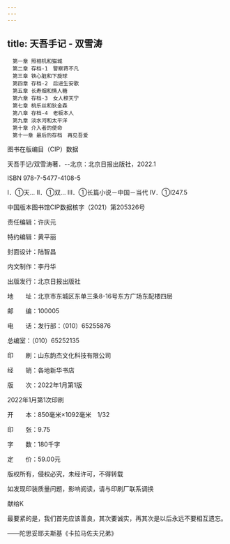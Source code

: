 ```yaml
---
---
---
```

title: 天吾手记 - 双雪涛
---


```
　第一章 照相机和猫城
　第二章 存档-1　警察蒋不凡
　第三章 铁心脏和下旋球
　第四章 存档-2　后进生安歌
　第五章 长寿烟和情人糖
　第六章 存档-3　女人穆天宁
　第七章 桃乐丝和狄金森
　第八章 存档-4　老板本人
　第九章 淡水河和太平洋
　第十章 介入者的使命
　第十一章 最后的存档　再见吾爱
```

图书在版编目（CIP）数据



天吾手记/双雪涛著．--北京：北京日报出版社，2022.1

ISBN 978-7-5477-4108-5



Ⅰ．①天… Ⅱ．①双… Ⅲ．①长篇小说－中国－当代 Ⅳ．①I247.5



中国版本图书馆CIP数据核字（2021）第205326号





责任编辑：许庆元

特约编辑：黄平丽

封面设计：陆智昌

内文制作：李丹华





出版发行：北京日报出版社

地　　址：北京市东城区东单三条8-16号东方广场东配楼四层

邮　　编：100005

电　　话：发行部：（010）65255876

总编室：（010）65252135

印　　刷：山东韵杰文化科技有限公司

经　　销：各地新华书店

版　　次：2022年1月第1版

2022年1月第1次印刷

开　　本：850毫米×1092毫米　1/32

印　　张：9.75

字　　数：180千字

定　　价：59.00元



版权所有，侵权必究，未经许可，不得转载



如发现印装质量问题，影响阅读，请与印刷厂联系调换





献给K





最要紧的是，我们首先应该善良，其次要诚实，再其次是以后永远不要相互遗忘。



——陀思妥耶夫斯基《卡拉马佐夫兄弟》